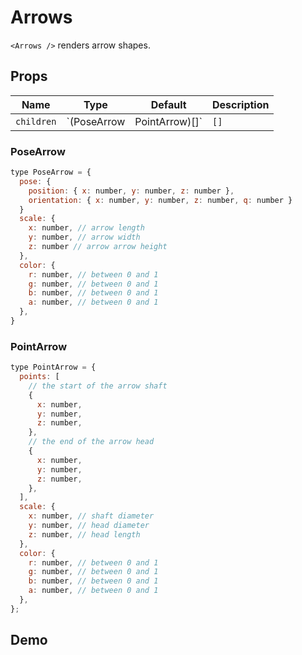 
# Arrows

`<Arrows />` renders arrow shapes.

## Props

| Name       | Type                         | Default | Description                      |
| ---------- | ---------------------------- | ------- | -------------------------------- |
| `children` | `(PoseArrow | PointArrow)[]` | `[]`    | array of Arrow markers to render |

### PoseArrow

```js
type PoseArrow = {
  pose: {
    position: { x: number, y: number, z: number },
    orientation: { x: number, y: number, z: number, q: number }
  }
  scale: {
    x: number, // arrow length
    y: number, // arrow width
    z: number // arrow arrow height
  },
  color: {
    r: number, // between 0 and 1
    g: number, // between 0 and 1
    b: number, // between 0 and 1
    a: number, // between 0 and 1
  },
}
```

### PointArrow

```js
type PointArrow = {
  points: [
    // the start of the arrow shaft
    {
      x: number,
      y: number,
      z: number,
    },
    // the end of the arrow head
    {
      x: number,
      y: number,
      z: number,
    },
  ],
  scale: {
    x: number, // shaft diameter
    y: number, // head diameter
    z: number, // head length
  },
  color: {
    r: number, // between 0 and 1
    g: number, // between 0 and 1
    b: number, // between 0 and 1
    a: number, // between 0 and 1
  },
};
```

## Demo

<Arrows />
